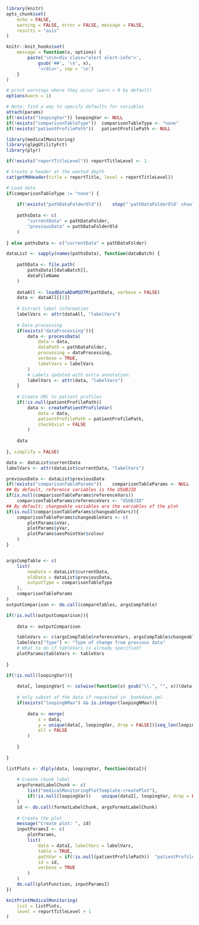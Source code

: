 <!--- 
This report create a scatterplot of a dataset and variables of interest.

Input parameters:
 
* Report-specific
- reportTitle: string with report title
- reportTitleLevel: integer with level of the report title, 1 for chapter, 2 for section, ...
- dataFileName: string with name of the file of interest
- dataProcessing (optional): list with parameters for data processing, see ? medicalMonitoring::processData
- loopingVar (optional): character vector with variables to loop over, a plot will be created for each combination of groups of this variable
- loopingNMax (optional): integer with maximal number of groups to consider (all by default)
- plotFunction: string with name of a plotting function of interest, available in the medicalMonitoring package
- plotParams: list with plotting parameters passed to the 'plotFunction' function
(excepted: 'data', 'labelVars', 'table', 'pathVar', 'id' and 'verbose')

* General:
- pathDataFolder: string with path to the data folder
- patientProfilePath: string with relative path where patient profiles are stored

-->

```r

library(knitr)
opts_chunk$set(
	echo = FALSE, 
	warning = FALSE, error = FALSE, message = FALSE, 
	results = "asis"
)

knitr::knit_hooks$set(
	message = function(x, options) {
		paste('\n\n<div class="alert alert-info">',
			gsub('##', '\n', x),
			'</div>', sep = '\n')
	}
)

# print warnings where they occur (warn = 0 by default)
options(warn = 1)

```

```r

# Note: find a way to specify defaults for variables
attach(params)
if(!exists("loopingVar")) loopingVar <- NULL
if(!exists("comparisonTableType"))	comparisonTableType <- "none"
if(!exists("patientProfilePath"))	patientProfilePath <- NULL

```

```r

library(medicalMonitoring)
library(glpgUtilityFct)
library(plyr)

```

```r

if(!exists("reportTitleLevel"))	reportTitleLevel <- 1

# Create a header at the wanted depth
cat(getMdHeader(title = reportTitle, level = reportTitleLevel))

```


```r

# Load data
if(comparisonTableType != "none") {
	
	if(!exists("pathDataFolderOld"))	stop("'pathDataFolderOld' should be specified.")
	
	pathsData <- c(
		"currentData" = pathDataFolder,
		"previousData" = pathDataFolderOld
	)	
	
} else pathsData <- c("currentData" = pathDataFolder)

dataList <- sapply(names(pathsData), function(dataBatch) {
			
	pathData <- file.path(
		pathsData[[dataBatch]],
		dataFileName
	)
	
	dataAll <- loadDataADaMSDTM(pathData, verbose = FALSE)
	data <- dataAll[[1]]
	
	# Extract label information
	labelVars <- attr(dataAll, "labelVars")
	
	# Data processing 
	if(exists("dataProcessing")){
		data <- processData(
			data = data, 
			dataPath = pathDataFolder,
			processing = dataProcessing,
			verbose = TRUE,
			labelVars = labelVars
		)
		# Labels updated with extra annotation:
		labelVars <- attr(data, "labelVars")
	}
	
	# Create URL to patient profiles
	if(!is.null(patientProfilePath))
		data <- createPatientProfileVar(
			data = data, 
			patientProfilePath = patientProfilePath,
			checkExist = FALSE
		)
	
	data
	
}, simplify = FALSE)

data <- dataList$currentData
labelVars <- attr(dataList$currentData, "labelVars")

```

```r

previousData <- dataList$previousData
if(!exists("comparisonTableParams"))	comparisonTableParams <- NULL
## By default, reference variables is the USUBJID
if(is.null(comparisonTableParams$referenceVars))
	comparisonTableParams$referenceVars <- "USUBJID"
## By default: changeable variables are the variables of the plot
if(is.null(comparisonTableParams$changeableVars)){
	comparisonTableParams$changeableVars <- c(
		plotParams$xVar,
		plotParams$yVar,
		plotParams$aesPointVar$colour
	)
}


argsCompTable <- c(
	list(
		newData = dataList$currentData,
		oldData = dataList$previousData,
		outputType = comparisonTableType
	),
	comparisonTableParams
)
outputComparison <- do.call(compareTables, argsCompTable)

if(!is.null(outputComparison)){
	
	data <- outputComparison

	tableVars <- c(argsCompTable$referenceVars, argsCompTable$changeableVars, "Type")
	labelVars["Type"] <- "Type of change from previous data"
	# What to do if tableVars is already specified?
	plotParams$tableVars <- tableVars
	
}

```

```r

if(!is.null(loopingVar)){
	
	data[, loopingVar] <- colwise(function(x) gsub("\\.", "", x))(data[, loopingVar, drop = FALSE])
	
	# only subset of the data if requested in _bookdown.yml
	if(exists("loopingNMax") &&	is.integer(loopingNMax)){
		
		data <- merge(
			x = data,
			y = unique(data[, loopingVar, drop = FALSE])[seq_len(loopingNMax), , drop = FALSE],
			all = FALSE
		)
		
	}
	
}

listPlots <- dlply(data, loopingVar, function(dataI){
			
	# Create chunk label
	argsFormatLabelChunk <- c(
		list("medicalMonitoringPlotTemplate-createPlot"),
		if(!is.null(loopingVar))	unique(dataI[, loopingVar, drop = FALSE])
	)		
	id <- do.call(formatLabelChunk, argsFormatLabelChunk)
	
	# Create the plot
	message("Create plot: ", id)
	inputParamsI <- c(
		plotParams, 
		list(
			data = dataI, labelVars = labelVars, 
			table = TRUE,
			pathVar = if(!is.null(patientProfilePath))	"patientProfilePath",
			id = id,
			verbose = TRUE
		)
	)
	do.call(plotFunction, inputParamsI)		
})

knitPrintMedicalMonitoring(
	list = listPlots,
	level = reportTitleLevel + 1
)

```
